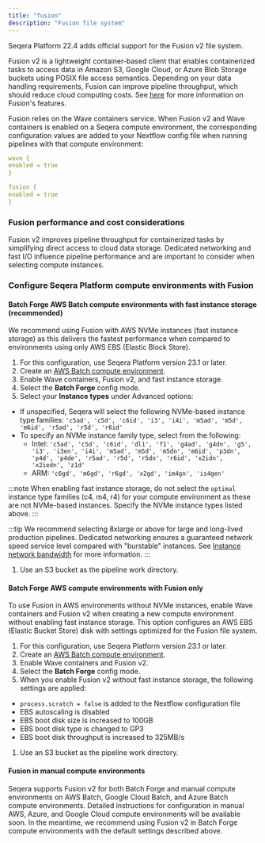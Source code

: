 ```yaml
---
title: "fusion"
description: "Fusion file system"
---
```


Seqera Platform 22.4 adds official support for the Fusion v2 file system.

Fusion v2 is a lightweight container-based client that enables containerized tasks to access data in Amazon S3, Google Cloud, or Azure Blob Storage buckets using POSIX file access semantics. Depending on your data handling requirements, Fusion can improve pipeline throughput, which should reduce cloud computing costs. See [here](https://www.nextflow.io/docs/latest/fusion.html#fusion-file-system) for more information on Fusion's features.

Fusion relies on the Wave containers service. When Fusion v2 and Wave containers is enabled on a Seqera compute environment, the corresponding configuration values are added to your Nextflow config file when running pipelines with that compute environment:

```yaml
wave {
enabled = true
}

fusion {
enabled = true
}
```

### Fusion performance and cost considerations

Fusion v2 improves pipeline throughput for containerized tasks by simplifying direct access to cloud data storage. Dedicated networking and fast I/O influence pipeline performance and are important to consider when selecting compute instances.

### Configure Seqera Platform compute environments with Fusion

#### Batch Forge AWS Batch compute environments with fast instance storage (recommended)

We recommend using Fusion with AWS NVMe instances (fast instance storage) as this delivers the fastest performance when compared to environments using only AWS EBS (Elastic Block Store).

1.  For this configuration, use Seqera Platform version 23.1 or later.
1.  Create an [AWS Batch compute environment](../../compute-envs/aws-batch.mdx#tower-forge).
1.  Enable Wave containers, Fusion v2, and fast instance storage.
1.  Select the **Batch Forge** config mode.
1.  Select your **Instance types** under Advanced options:
   - If unspecified, Seqera will select the following NVMe-based instance type families: `'c5ad', 'c5d', 'c6id', 'i3', 'i4i', 'm5ad', 'm5d', 'm6id', 'r5ad', 'r5d', 'r6id'`
   - To specify an NVMe instance family type, select from the following:
     - Intel: `'c5ad', 'c5d', 'c6id', 'dl1', 'f1', 'g4ad', 'g4dn', 'g5', 'i3', 'i3en', 'i4i', 'm5ad', 'm5d', 'm5dn', 'm6id', 'p3dn', 'p4d', 'p4de', 'r5ad', 'r5d', 'r5dn', 'r6id', 'x2idn', 'x2iedn', 'z1d'`
     - ARM: `'c6gd', 'm6gd', 'r6gd', 'x2gd', 'im4gn', 'is4gen'`

:::note
When enabling fast instance storage, do not select the `optimal` instance type families (c4, m4, r4) for your compute environment as these are not NVMe-based instances. Specify the NVMe instance types listed above.
:::

:::tip
We recommend selecting 8xlarge or above for large and long-lived production pipelines. Dedicated networking ensures a guaranteed network speed service level compared with "burstable" instances. See [Instance network bandwidth](https://docs.aws.amazon.com/AWSEC2/latest/UserGuide/ec2-instance-network-bandwidth.html) for more information.
:::

1.  Use an S3 bucket as the pipeline work directory.

#### Batch Forge AWS compute environments with Fusion only

To use Fusion in AWS environments without NVMe instances, enable Wave containers and Fusion v2 when creating a new compute environment without enabling fast instance storage. This option configures an AWS EBS (Elastic Bucket Store) disk with settings optimized for the Fusion file system.

1.  For this configuration, use Seqera Platform version 23.1 or later.
1.  Create an [AWS Batch compute environment](../../compute-envs/aws-batch.mdx#tower-forge).
1.  Enable Wave containers and Fusion v2.
1.  Select the **Batch Forge** config mode.
1.  When you enable Fusion v2 without fast instance storage, the following settings are applied:

   - `process.scratch = false` is added to the Nextflow configuration file
   - EBS autoscaling is disabled
   - EBS boot disk size is increased to 100GB
   - EBS boot disk type is changed to GP3
   - EBS boot disk throughput is increased to 325MB/s

1.  Use an S3 bucket as the pipeline work directory.

#### Fusion in manual compute environments

Seqera supports Fusion v2 for both Batch Forge and manual compute environments on AWS Batch, Google Cloud Batch, and Azure Batch compute environments. Detailed instructions for configuration in manual AWS, Azure, and Google Cloud compute environments will be available soon. In the meantime, we recommend using Fusion v2 in Batch Forge compute environments with the default settings described above.
